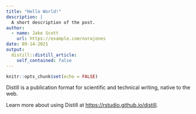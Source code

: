 ```yaml
---
title: "Hello World!"
description: |
  A short description of the post.
author:
  - name: Jake Scott
    url: https://example.com/norajones
date: 09-14-2021
output:
  distill::distill_article:
    self_contained: false
---
```



```r
knitr::opts_chunk$set(echo = FALSE)
```

Distill is a publication format for scientific and technical writing, native to the web.

Learn more about using Distill at <https://rstudio.github.io/distill>.


